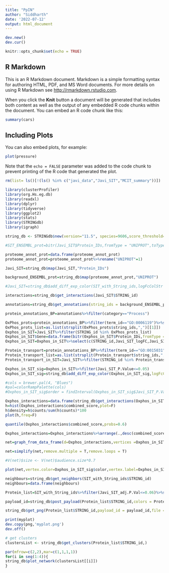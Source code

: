 ---
title: "PpIN"
author: "Siddharth"
date: '2022-07-12'
output: html_document
---
```{r}
dev.new()
dev.cur()
```

```{r setup, include=FALSE}
knitr::opts_chunk$set(echo = TRUE)
```

## R Markdown

This is an R Markdown document. Markdown is a simple formatting syntax for authoring HTML, PDF, and MS Word documents. For more details on using R Markdown see <http://rmarkdown.rstudio.com>.

When you click the **Knit** button a document will be generated that includes both content as well as the output of any embedded R code chunks within the document. You can embed an R code chunk like this:

```{r cars}
summary(cars)
```

## Including Plots

You can also embed plots, for example:

```{r pressure, echo=FALSE}
plot(pressure)
```

Note that the `echo = FALSE` parameter was added to the code chunk to prevent printing of the R code that generated the plot.

```{r}
rm(list= ls()[!(ls() %in% c("javi_data","Javi_SIT","MCIT_summary"))])
```

```{r}
library(clusterProfiler)
library(org.Hs.eg.db)
library(readxl)
library(dplyr)
library(tidyverse)
library(ggplot2)
library(stats)
library(STRINGdb)
library(igraph)
```

```{r}
string_db <- STRINGdb$new(version="11.5", species=9606,score_threshold=200, input_directory="")
```


```{r}
#SIT_ENSEMBL_prot=bitr(Javi_SIT$Protein_IDs,fromType = "UNIPROT",toType ="" ,OrgDb = org.Hs.eg.db)
```

```{r}
proteome_annot_prot=data.frame(proteome_annot_prot)
proteome_annot_prot=proteome_annot_prot%>%rename("UNIPROT"=1)
```

```{r}
Javi_SIT=string_db$map(Javi_SIT,"Protein_IDs")
```

```{r}
background_ENSEMBL_prot=string_db$map(proteome_annot_prot,"UNIPROT")
```

```{r}
#Javi_SIT=string_db$add_diff_exp_color(SIT_with_String_ids,logFcColStr = adj.)
```

```{r}
interactions=string_db$get_interactions(Javi_SIT$STRING_id)
```

```{r}
annotations=string_db$get_annotations(string_ids = background_ENSEMBL_prot$STRING_id)
```

```{r}
protein_annotations_BP=annotations%>%filter(category=="Process")
```

```{r}
OxPhos_prots=protein_annotations_BP%>%filter(term_id=="GO:0006119")%>%select(term_id,string_ids,description)
OxPhos_prots_list=as.list(strsplit(OxPhos_prots$string_ids,",")[[1]])
Oxphos_in_SIT=Javi_SIT%>%filter(STRING_id %in% OxPhos_prots_list)
Oxphos_in_SIT$Gene=data.frame(bitr(Oxphos_in_SIT$Protein_IDs,fromType = "UNIPROT",toType = "SYMBOL",OrgDb = org.Hs.eg.db))$SYMBOL
Oxphos_in_SIT=Oxphos_in_SIT%>%select(c(STRING_id,Javi_SIT_logFC,Javi_SIT_P.Value,Javi_SIT_adj.P.Val,Gene))
```

```{r}
Protein_transport=protein_annotations_BP%>%filter(term_id=="GO:0015031")%>%select(term_id,string_ids,description)
Protein_transport_list=as.list(strsplit(Protein_transport$string_ids,",")[[1]])
Protein_transport_in_SIT=Javi_SIT%>%filter(STRING_id %in% Protein_transport_list)
```


```{r}
Oxphos_in_SIT_sig=Oxphos_in_SIT%>%filter(Javi_SIT_P.Value<=0.05)
Oxphos_in_SIT_sig=string_db$add_diff_exp_color(Oxphos_in_SIT_sig,logFcColStr = "Javi_SIT_logFC")
```

```{r}
#cols = brewer.pal(4, "Blues")
#pal=colorRampPalette(cols)
#Oxphos_in_SIT_sig$order = findInterval(Oxphos_in_SIT_sig$Javi_SIT_P.Value, sort(Oxphos_in_SIT_sig$Javi_SIT_P.Value))
```


```{r}
Oxphos_interactions=data.frame(string_db$get_interactions(Oxphos_in_SIT_sig$STRING_id))
h=hist(Oxphos_interactions$combined_score,plot=F)
h$density=h$counts/sum(h$counts)*100
plot(h,freq=F)
```

```{r}
quantile(Oxphos_interactions$combined_score,probs=0.6)
```

```{r}
Oxphos_interactions=Oxphos_interactions%>%arrange(.,desc(combined_score))%>%distinct(from,.keep_all = TRUE)
```

```{r}
net=graph_from_data_frame(d=Oxphos_interactions,vertices =Oxphos_in_SIT_sig$STRING_id,directed = F)
```

```{r}
net=simplify(net,remove.multiple = T,remove.loops = T)
```

```{r}
#V(net)$size <- V(net)$audience.size*0.7
```


```{r}
plot(net,vertex.color=Oxphos_in_SIT_sig$color,vertex.label=Oxphos_in_SIT_sig$Gene,vertex.label.cex=0.5,edge.arrow.size=0.5,margin=c(0.01,0.01,0.01,0.01),vertex.label.color="black",frame=T)
```

```{r}
neighbours=string_db$get_neighbors(SIT_with_String_ids$STRING_id)
neighbours=data.frame(neighbours)
```


```{r}
Protein_list=SIT_with_String_ids%>%filter(Javi_SIT_adj.P.Val<=0.06)%>%select(STRING_id,color)
```

```{r}
payload_id=string_db$post_payload(Protein_list$STRING_id,colors = Protein_list$color)
```


```{r}
string_db$get_png(Protein_list$STRING_id,payload_id = payload_id,file = "PPI.png")
```

```{r}
print(myplot)
dev.copy(png,'myplot.png')
dev.off()
```


```{r}
# get clusters
clustersList <- string_db$get_clusters(Protein_list$STRING_id,)
```

```{r}
par(mfrow=c(2,2),mar=c(1,1,1,1))
for(i in seq(1:4)){
string_db$plot_network(clustersList[[i]])
}
```

